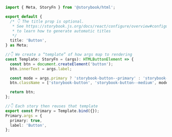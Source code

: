 ```ts
import { Meta, StoryFn } from '@storybook/html';

export default {
  /* 👇 The title prop is optional.
   * See https://storybook.js.org/docs/react/configure/overview#configure-story-loading
   * to learn how to generate automatic titles
   */
  title: 'Button',
} as Meta;

//👇 We create a “template” of how args map to rendering
const Template: StoryFn = (args): HTMLButtonElement => {
  const btn = document.createElement('button');
  btn.innerText = args.label;

  const mode = args.primary ? 'storybook-button--primary' : 'storybook-button--secondary';
  btn.className = ['storybook-button', 'storybook-button--medium', mode].join(' ');

  return btn;
};

//👇 Each story then reuses that template
export const Primary = Template.bind({});
Primary.args = {
  primary: true,
  label: 'Button',
};
```
